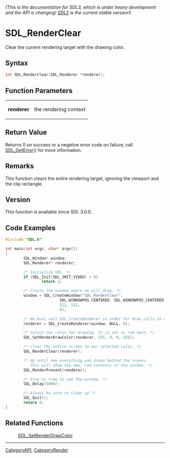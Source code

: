 ====== (This is the documentation for SDL3, which is under heavy development and the API is changing! [https://wiki.libsdl.org/ SDL2] is the current stable version!) ======
= SDL_RenderClear =

Clear the current rendering target with the drawing color.

== Syntax ==

<syntaxhighlight lang='c'>
int SDL_RenderClear(SDL_Renderer *renderer);
</syntaxhighlight>

== Function Parameters ==

{|
|'''renderer'''
|the rendering context
|}

== Return Value ==

Returns 0 on success or a negative error code on failure; call
[[SDL_GetError]]() for more information.

== Remarks ==

This function clears the entire rendering target, ignoring the viewport and
the clip rectangle.

== Version ==

This function is available since SDL 3.0.0.

== Code Examples ==

<syntaxhighlight lang='c++'>
#include "SDL.h"

int main(int argc, char* argv[])
{
        SDL_Window* window;
        SDL_Renderer* renderer;

        /* Initialize SDL. */
        if (SDL_Init(SDL_INIT_VIDEO) < 0)
                return 1;

        /* Create the window where we will draw. */
        window = SDL_CreateWindow("SDL_RenderClear",
                        SDL_WINDOWPOS_CENTERED, SDL_WINDOWPOS_CENTERED,
                        512, 512,
                        0);

        /* We must call SDL_CreateRenderer in order for draw calls to affect this window. */
        renderer = SDL_CreateRenderer(window, NULL, 0);

        /* Select the color for drawing. It is set to red here. */
        SDL_SetRenderDrawColor(renderer, 255, 0, 0, 255);

        /* Clear the entire screen to our selected color. */
        SDL_RenderClear(renderer);

        /* Up until now everything was drawn behind the scenes.
           This will show the new, red contents of the window. */
        SDL_RenderPresent(renderer);

        /* Give us time to see the window. */
        SDL_Delay(5000);

        /* Always be sure to clean up */
        SDL_Quit();
        return 0;
}
</syntaxhighlight>

== Related Functions ==

:[[SDL_SetRenderDrawColor]]

----
[[CategoryAPI]], [[CategoryRender]]


